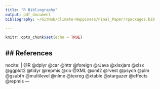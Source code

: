 ```yaml
---
title: "R Bibliography"
output: pdf_document
bibliography: ~/GitHub/Climate-Happiness/Final_Paper/rpackages.bib

---
```


```r
knitr::opts_chunk$set(echo = TRUE)
```

## References
---
nocite: | 
@R
@dplyr 
@car
@httr
@foreign
@rJava
@xlsxjars
@xlsx
@ggplot2
@tidyr
@repmis
@rio
@XML
@xml2
@rvest
@psych
@plm
@gsubfn
@multilevel
@nlme
@texreg
@xtable
@stargazer
@effects
@repmis
---